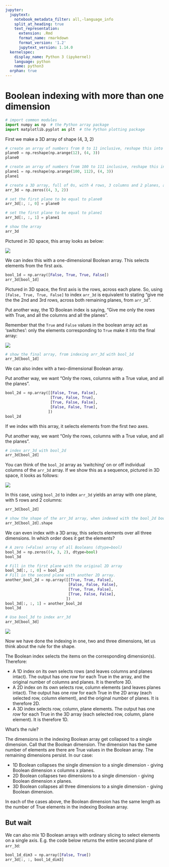 ```yaml
---
jupyter:
  jupytext:
    notebook_metadata_filter: all,-language_info
    split_at_heading: true
    text_representation:
      extension: .Rmd
      format_name: rmarkdown
      format_version: '1.2'
      jupytext_version: 1.14.0
  kernelspec:
    display_name: Python 3 (ipykernel)
    language: python
    name: python3
  orphan: true
---
```


# Boolean indexing with more than one dimension


```python
# import common modules
import numpy as np  # the Python array package
import matplotlib.pyplot as plt  # the Python plotting package
```

First we make a 3D array of shape (4, 3, 2)

```python
# create an array of numbers from 0 to 11 inclusive, reshape this into a 4 rows by 3 columns array
plane0 = np.reshape(np.arange(12), (4, 3))
plane0
```

```python
# create an array of numbers from 100 to 111 inclusive, reshape this into a 4 rows by 3 columns array
plane1 = np.reshape(np.arange(100, 112), (4, 3))
plane1
```

```python
# create a 3D array, full of 0s, with 4 rows, 3 columns and 2 planes, all filled with 0s
arr_3d = np.zeros((4, 3, 2))

# set the first plane to be equal to plane0
arr_3d[:, :, 0] = plane0

# set the first plane to be equal to plane1
arr_3d[:, :, 1] = plane1

# show the array
arr_3d
```

Pictured in 3D space, this array looks as below:

![](images/arr_3d_planes.jpg)


We can index this with a one-dimensional Boolean array. This selects
elements from the first axis.

```python
bool_1d = np.array([False, True, True, False])
arr_3d[bool_1d]
```

Pictured in 3D space, the first axis is the rows, across each plane. So, using `[False, True, True, False]` to index `arr_3d` is equivalent to stating "give me the the 2nd and 3rd rows, across both remaining planes, from `arr_3d`".

Put another way, the 1D Boolean index is saying, "Give me only the *rows* with True, and all the columns and all the planes".

Remember that the `True` and `False` values in the boolean array act as 'switches': only the elements corresponding to `True` make it into the final array:

![](images/arr_3d_1d_bool.jpg)

```python
# show the final array, from indexing arr_3d with bool_1d
arr_3d[bool_1d]
```

We can also index with a two-dimensional Boolean array.

Put another way, we want "Only the rows, columns with a True value, and all the planes".

```python
bool_2d = np.array([[False, True, False],
                    [True, False, True],
                    [True, False, False],
                    [False, False, True],
                   ])
bool_2d
```

If we index with this array, it selects elements
from the first *two* axes.

Put another way, we want "Only the rows, columns with a True value, and all the planes".

```python
# index arr_3d with bool_2d
arr_3d[bool_2d]
```

You can think of the `bool_2d` array as 'switching' on or off individual columns of the `arr_3d` array. If we show this as a sequence, pictured in 3D space, it looks as follows:

![](images/arr_3d_2d_bool.jpg)


In this case, using `bool_2d` to index `arr_3d` yields an array with one plane, with 5 rows and 2 columns:

```python
arr_3d[bool_2d]
```

```python
# show the shape of the arr_3d array, when indexed with the bool_2d boolean array
arr_3d[bool_2d].shape
```

We can even index with a 3D array, this selects elements over all three
dimensions.  In which order does it get the elements?

```python
# A zero (=False) array of all Booleans (dtype=bool)
bool_3d = np.zeros((4, 3, 2), dtype=bool)
bool_3d
```

```python
# Fill in the first plane with the original 2D array
bool_3d[:, :, 0] = bool_2d
# Fill in the second plane with another 2D array.
another_bool_2d = np.array([[True, True, False],
                            [False, False, False],
                            [True, True, False],
                            [True, False, False],
                           ])
bool_3d[:, :, 1] = another_bool_2d
bool_3d
```

```python
# Use bool_3d to index arr_3d
arr_3d[bool_3d]
```

![](images/arr_3d_3d_bool.jpg)


Now we have done the indexing in one, two and three dimensions, let us think about the rule for the shape.

The Boolean index selects the items on the corresponding dimension(s).
Therefore:

* A 1D index on its own selects rows (and leaves columns and planes intact).
  The output has one *row* for each True in the array, and the original number
  of columns and planes.  It is therefore 3D.
* A 2D index on its own selects row, column elements (and leaves planes
  intact).  The output has one *row* for each True in the 2D array (each
  selected row, column element), and the original number of planes.  It is
  therefore 2D.
* A 3D index selects row, column, plane elements.  The output has one *row* for
  each True in the 3D array (each selected row, column, plane element).  It is
  therefore 1D.

What's the rule?

The dimensions in the indexing Boolean array get collapsed to a single
dimension.  Call that the Boolean dimension.  The dimension has the same number
of elements are there are True values in the Boolean array.  The remaining
dimensions persist. In our case:

* 1D Boolean collapses the single dimension to a single dimension - giving
  Boolean dimension x columns x planes.
* 2D Boolean collapses two dimensions to a single dimension - giving Boolean
  dimension x planes.
* 3D Boolean collapses all three dimensions to a single dimension - giving
  Boolean dimension.

In each of the cases above, the Boolean dimension has the same length as the
number of True elements in the indexing Boolean array.

## But wait


We can also mix 1D Boolean arrays with ordinary slicing to select elements on
a single axis. E.g. the code below returns the entire second plane of `arr_3d`:

```python
bool_1d_dim3 = np.array([False, True])
arr_3d[:, :, bool_1d_dim3]
```

```python

```
